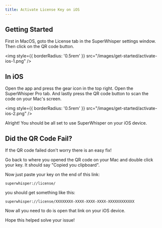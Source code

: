 ```yaml
---
title: Activate License Key on iOS
---
```


## Getting Started

First in MacOS, goto the License tab in the SuperWhisper settings window. Then click on the QR code button.

<img
style={{ borderRadius: '0.5rem' }}
src="/images/get-started/activate-ios-1.png"
/>

## In iOS

Open the app and press the gear icon in the top right. Open the SuperWhisper Pro tab. And lastly press the QR code button to scan the code on your Mac's screen.

<img
style={{ borderRadius: '0.5rem' }}
src="/images/get-started/activate-ios-2.png"
/>


Alright! You should be all set to use SuperWhisper on your iOS device.

## Did the QR Code Fail?

If the QR code failed don't worry there is an easy fix! 

Go back to where you opened the QR code on your Mac and double click your key. It should say "Copied you clipboard".

Now just paste your key on the end of this link:
```
superwhisper://license/
```
you should get something like this: 
```
superwhisper://license/XXXXXXXX-XXXX-XXXX-XXXX-XXXXXXXXXXXX
```

Now all you need to do is open that link on your iOS device.

Hope this helped solve your issue!

